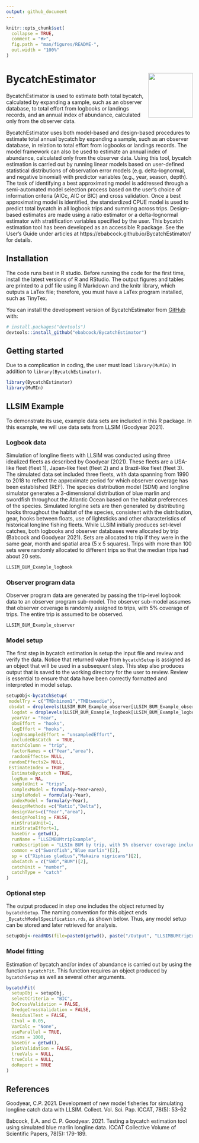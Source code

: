 ```yaml
---
output: github_document
---
```


<!-- README.md is generated from README.Rmd. Please edit that file -->

```r
knitr::opts_chunk$set(
  collapse = TRUE,
  comment = "#>",
  fig.path = "man/figures/README-",
  out.width = "100%"
)
```


# BycatchEstimator <img src="man/figures/imgfile.png" align="right" width="120"/>

<!-- badges: start -->
<!-- badges: end -->

BycatchEstimator is used to estimate both total bycatch, calculated by expanding a sample, such as an observer database, to total effort from logbooks or landings records, and an annual index of abundance, calculated only from the observer data.

BycatchEstimator uses both model-based and design-based procedures to estimate total annual bycatch by expanding a sample, such as an observer database, in relation to total effort from logbooks or landings records. The model framework can also be used to estimate an annual index of abundance, calculated only from the observer data. Using this tool, bycatch estimation is carried out by running linear models based on user-defined statistical distributions of observation error models (e.g. delta-lognormal, and negative binomial) with predictor variables (e.g., year, season, depth). The task of identifying a best approximating model is addressed through a semi-automated model selection process based on the user’s choice of information criteria (AICc, AIC or BIC) and cross validation. Once a best approximating model is identified, the standardized CPUE model is used to predict total bycatch in all logbook trips and summing across trips. Design-based estimates are made using a ratio estimator or a delta-lognormal estimator with stratification variables specified by the user. This bycatch estimation tool has been developed as an accessible R package. See the User’s Guide under articles at https://ebabcock.github.io/BycatchEstimator/ for details. 

## Installation

The code runs best in R studio. Before running the code for the first time, install the latest versions of R and RStudio. The output figures and tables are printed to a pdf file using R Markdown and the knitr library, which outputs a LaTex file; therefore, you must have a LaTex program installed, such as TinyTex. 

You can install the development version of BycatchEstimator from [GitHub](https://github.com/) with:

``` r
# install.packages("devtools")
devtools::install_github("ebabcock/BycatchEstimator")
```
## Getting started

Due to a complication in coding, the user must load `library(MuMIn)` in addition to `library(BycatchEstimator)`.

```r
library(BycatchEstimator)
library(MuMIn)
```

## LLSIM Example

To demonstrate its use, example data sets are included in this R package. In this example, we will use data sets from LLSIM (Goodyear 2021). 

### Logbook data

Simulation of longline fleets with LLSIM was conducted using three idealized fleets as described by Goodyear (2021). These fleets are a USA-like fleet (fleet 1), Japan-like fleet (fleet 2) and a Brazil-like fleet (fleet 3). The simulated data set included three fleets, with data spanning from 1990 to 2018 to reflect the approximate period for which observer coverage has been established (REF). The species distribution model (SDM) and longline simulator generates a 3-dimensional distribution of blue marlin and swordfish throughout the Atlantic Ocean based on the habitat preferences of the species. Simulated longline sets are then generated by distributing hooks throughout the habitat of the species, consistent with the distribution, gear, hooks between floats, use of lightsticks and other characteristics of historical longline fishing fleets. While LLSIM initially produces set-level catches, both logbooks and observer databases were allocated by trip (Babcock and Goodyear 2021). Sets are allocated to trip if they were in the same gear, month and spatial area (5 x 5 squares). Trips with more than 100 sets were randomly allocated to different trips so that the median trips had about 20 sets.

```r
LLSIM_BUM_Example_logbook
```

### Observer program data

Observer program data are generated by passing the trip-level logbook data to an observer program sub-model. The observer sub-model assumes that observer coverage is randomly assigned to trips, with 5% coverage of trips. The entire trip is assumed to be observed. 

```r
LLSIM_BUM_Example_observer
```

### Model setup

The first step in bycatch estimation is setup the input file and review and verify the data. Notice that returned value from `bycatchSetup` is assigned as an object that will be used in a subsequent step. This step also produces output that is saved to the working directory for the user to review. Review is essential to ensure that data have been correctly formatted and interpreted in model setup. 

```r

setupObj<-bycatchSetup(
 modelTry = c("TMBnbinom1","TMBtweedie"),
 obsdat = droplevels(LLSIM_BUM_Example_observer[LLSIM_BUM_Example_observer$Year>2010 &LLSIM_BUM_Example_observer$fleet==2,]),
  logdat = droplevels(LLSIM_BUM_Example_logbook[LLSIM_BUM_Example_logbook$Year>2010 & LLSIM_BUM_Example_logbook$fleet==2,]),
  yearVar = "Year",
  obsEffort = "hooks",
  logEffort = "hooks",
  logUnsampledEffort = "unsampledEffort",
  includeObsCatch  = TRUE,
  matchColumn = "trip",
  factorNames = c("Year","area"),
  randomEffects= NULL,
 randomEffects2= NULL,
 EstimateIndex = TRUE,
  EstimateBycatch = TRUE,
  logNum = NA,
  sampleUnit = "trips",
  complexModel = formula(y~Year+area),
  simpleModel = formula(y~Year),
  indexModel = formula(y~Year),
  designMethods =c("Ratio","Delta"),
  designVars=c("Year","area"),
  designPooling = FALSE,
  minStrataUnit=1,
  minStrataEffort=1,
  baseDir = getwd(),
  runName = "LLSIMBUMtripExample",
  runDescription = "LLSIm BUM by trip, with 5% observer coverage including observed catch in totals",
  common = c("Swordfish","Blue marlin")[2],
  sp = c("Xiphias gladius","Makaira nigricans")[2],
  obsCatch = c("SWO","BUM")[2],
  catchUnit = "number",
  catchType = "catch"
)
```

### Optional step

The output produced in step one includes the object returned by `bycatchSetup`. The naming convention for this object ends `_BycatchModelSpecification.rds`, as shown below. Thus, any model setup can be stored and later retrieved for analysis. 

```r
setupObj<-readRDS(file=paste0(getwd(), paste("/Output", "LLSIMBUMtripExample"),"/", Sys.Date(),"_BycatchModelSpecification.rds"))
```

### Model fitting

Estimation of bycatch and/or index of abundance is carried out by using the function `bycatchFit`. This function requires an object produced by `bycatchSetup` as well as several other arguments.


```r
bycatchFit(
  setupObj = setupObj,
  selectCriteria = "BIC",
  DoCrossValidation = FALSE,
  DredgeCrossValidation = FALSE,
  ResidualTest = FALSE,
  CIval = 0.05,
  VarCalc = "None",
  useParallel = TRUE,
  nSims = 1000,
  baseDir = getwd(),
  plotValidation = FALSE,
  trueVals = NULL,
  trueCols = NULL,
  doReport = TRUE
)
```

## References

Goodyear, C.P. 2021. Development of new model fisheries for simulating longline catch data with LLSIM. Collect. Vol. Sci. Pap. ICCAT, 78(5): 53-62

Babcock, E.A. and C. P. Goodyear. 2021. Testing a bycatch estimation tool using simulated blue marlin longline data. ICCAT Collective Volume of Scientific Papers, 78(5): 179-189.

